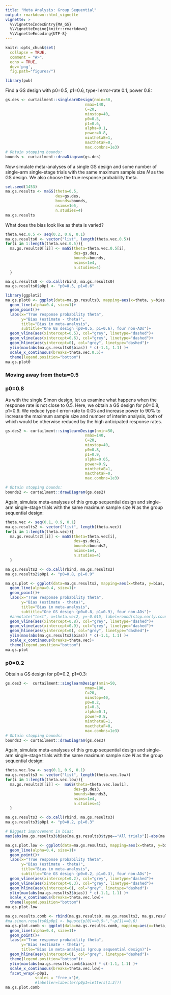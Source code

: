 ```yaml
---
title: "Meta Analysis: Group Sequential"
output: rmarkdown::html_vignette
vignette: >
  %\VignetteIndexEntry{MA_GS}
  %\VignetteEngine{knitr::rmarkdown}
  %\VignetteEncoding{UTF-8}
---
```


```r
knitr::opts_chunk$set(
  collapse = TRUE,
  comment = "#>",
  echo = TRUE,
  dev='png',
  fig.path="figures/")
```

```r
library(pwb)
```

Find a GS design with p0=0.5, p1=0.6, type-I error-rate 0.1, power 0.8:

```r
gs.des <- curtailment::singlearmDesign(nmin=50,
                                   nmax=140,
                                   C=20,
                                   minstop=40,
                                   p0=0.5,
                                   p1=0.6,
                                   alpha=0.1,
                                   power=0.8,
                                   minthetaE=1,
                                   maxthetaF=0,
                                   max.combns=1e3)
# Obtain stopping bounds:
bounds <- curtailment::drawDiagram(gs.des)
```

Now simulate meta-analyses of a single GS design and some number of single-arm single-stage trials with the same maximum sample size _N_ as the GS design. We also choose the true response probability theta.

```r
set.seed(1453)
ma.gs.results <- maGS(theta=0.5,
                      des=gs.des,
                      bounds=bounds,
                      nsims=1e5,
                      n.studies=4)
ma.gs.results

```

What does the bias look like as theta is varied?

```r
theta.vec.0.5 <- seq(0.2, 0.8, 0.1)
ma.gs.results0 <- vector("list", length(theta.vec.0.5))
for(i in 1:length(theta.vec.0.5)){
  ma.gs.results0[[i]] <- maGS(theta=theta.vec.0.5[i],
                              des=gs.des,
                              bounds=bounds,
                              nsims=1e4,
                              n.studies=4)
  }

ma.gs.results0 <- do.call(rbind, ma.gs.results0)
ma.gs.results0$p0p1 <- "p0=0.5, p1=0.6"

```


```r
library(ggplot2)
ma.gs.plot0 <- ggplot(data=ma.gs.results0, mapping=aes(x=theta, y=bias, col=type))+
  geom_line(alpha=0.4, size=1)+
  geom_point()+
  labs(x="True response probability theta",
       y="Bias (estimate - theta)",
       title="Bias in meta-analysis",
       subtitle="One GS design (p0=0.5, p1=0.6), four non-ADs")+
  geom_vline(aes(xintercept=0.5), col="grey", linetype="dashed")+
  geom_vline(aes(xintercept=0.6), col="grey", linetype="dashed")+
  geom_hline(aes(yintercept=0), col="grey", linetype="dashed")+
  ylim(max(abs(ma.gs.results0$bias)) * c(-1.1, 1.1) )+
  scale_x_continuous(breaks=theta.vec.0.5)+
  theme(legend.position="bottom")
ma.gs.plot0
```

### Moving away from theta=0.5

### p0=0.8

As with the single Simon design, let us examine what happens when the response rate is not close to 0.5. Here, we obtain a GS design for p0=0.8, p1=0.9. We reduce type-I error-rate to 0.05 and increase power to 90\% to increase the maximum sample size and number of interim analysis, both of which would be otherwise reduced by the high anticipated response rates.

```r
gs.des2 <- curtailment::singlearmDesign(nmin=50,
                                   nmax=140,
                                   C=20,
                                   minstop=40,
                                   p0=0.8,
                                   p1=0.9,
                                   alpha=0.05,
                                   power=0.9,
                                   minthetaE=1,
                                   maxthetaF=0,
                                   max.combns=1e3)

# Obtain stopping bounds:
bounds2 <- curtailment::drawDiagram(gs.des2)
```

Again, simulate meta-analyses of this group sequential design and single-arm single-stage trials with the same maximum sample size _N_ as the group sequential design:

```r
theta.vec <- seq(0.1, 0.9, 0.1)
ma.gs.results2 <- vector("list", length(theta.vec))
for(i in 1:length(theta.vec)){
  ma.gs.results2[[i]] <- maGS(theta=theta.vec[i],
                              des=gs.des2,
                              bounds=bounds2,
                              nsims=1e4,
                              n.studies=4)
  }

ma.gs.results2 <- do.call(rbind, ma.gs.results2)
ma.gs.results2$p0p1 <- "p0=0.8, p1=0.9"
```

```r
ma.gs.plot <- ggplot(data=ma.gs.results2, mapping=aes(x=theta, y=bias, col=type))+
  geom_line(alpha=0.4, size=1)+
  geom_point()+
  labs(x="True response probability theta",
       y="Bias (estimate - theta)",
       title="Bias in meta-analysis",
       subtitle="One GS design (p0=0.8, p1=0.9), four non-ADs")+
  #annotate("text", x=theta.vec2, y=-0.015, label=round(stop.early.count2,2))+
  geom_vline(aes(xintercept=0.8), col="grey", linetype="dashed")+
  geom_vline(aes(xintercept=0.9), col="grey", linetype="dashed")+
  geom_hline(aes(yintercept=0), col="grey", linetype="dashed")+
  ylim(max(abs(ma.gs.results2$bias)) * c(-1.1, 1.1) )+
  scale_x_continuous(breaks=theta.vec)+
  theme(legend.position="bottom")
ma.gs.plot
```

### p0=0.2

Obtain a GS design for p0=0.2, p1=0.3:

```r
gs.des3 <-  curtailment::singlearmDesign(nmin=50,
                                   nmax=180,
                                   C=20,
                                   minstop=40,
                                   p0=0.2,
                                   p1=0.3,
                                   alpha=0.1,
                                   power=0.8,
                                   minthetaE=1,
                                   maxthetaF=0,
                                   max.combns=1e3)
# Obtain stopping bounds:
bounds3 <- curtailment::drawDiagram(gs.des3)
```

Again, simulate meta-analyses of this group sequential design and single-arm single-stage trials with the same maximum sample size _N_ as the group sequential design:

```r
theta.vec.low <- seq(0.1, 0.9, 0.1)
ma.gs.results3 <- vector("list", length(theta.vec.low))
for(i in 1:length(theta.vec.low)){
  ma.gs.results3[[i]] <-  maGS(theta=theta.vec.low[i],
                              des=gs.des3,
                              bounds=bounds3,
                              nsims=1e4,
                              n.studies=4)
  }

ma.gs.results3 <- do.call(rbind, ma.gs.results3)
ma.gs.results3$p0p1 <- "p0=0.2, p1=0.3"

# Biggest improvement in bias:
max(abs(ma.gs.results3$bias[ma.gs.results3$type=="All trials"])-abs(ma.gs.results3$bias[ma.gs.results3$type=="Exclude early stopped"]))
```

```r
ma.gs.plot.low <- ggplot(data=ma.gs.results3, mapping=aes(x=theta, y=bias, col=type))+
  geom_line(alpha=0.4, size=1)+
  geom_point()+
  labs(x="True response probability theta",
       y="Bias (estimate - theta)",
       title="Bias in meta-analysis",
       subtitle="One GS design (p0=0.2, p1=0.3), four non-ADs")+
  geom_vline(aes(xintercept=0.2), col="grey", linetype="dashed")+
  geom_vline(aes(xintercept=0.3), col="grey", linetype="dashed")+
  geom_hline(aes(yintercept=0), col="grey", linetype="dashed")+
  ylim(max(abs(ma.gs.results3$bias)) * c(-1.1, 1.1) )+
  scale_x_continuous(breaks=theta.vec.low)+
  theme(legend.position="bottom")
ma.gs.plot.low
```

```r
ma.gs.results.comb <- rbind(ma.gs.results0, ma.gs.results2, ma.gs.results3)
#ma.simon.results0$p0p1 <- bquote(p[0]==0.5~","~p[1]==0.6)
ma.gs.plot.comb <- ggplot(data=ma.gs.results.comb, mapping=aes(x=theta, y=bias, col=type))+
  geom_line(alpha=0.4, size=1)+
  geom_point()+
  labs(x="True response probability theta",
       y="Bias (estimate - theta)",
       title="Bias in meta-analysis (group sequential design)")+
  geom_hline(aes(yintercept=0), col="grey", linetype="dashed")+
  theme(legend.position="bottom")+
  ylim(max(abs(ma.gs.results.comb$bias)) * c(-1.1, 1.1) )+
  scale_x_continuous(breaks=theta.vec.low)+
  facet_wrap(~p0p1, 
             scales = "free_x")#,
             #labeller=labeller(p0p1=letters[1:3]))
ma.gs.plot.comb
```

